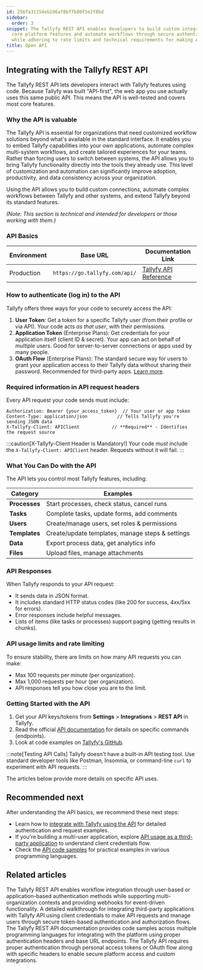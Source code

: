 ```yaml
---
id: 256fa31154eb2d6af8bf7b80f5e2f8bd
sidebar:
  order: 3
snippet: The Tallyfy REST API enables developers to build custom integrations access
  core platform features and automate workflows through secure authentication methods
  while adhering to rate limits and technical requirements for making API requests.
title: Open API
---
```


## Integrating with the Tallyfy REST API

The Tallyfy REST API lets developers interact with Tallyfy features using code. Because Tallyfy was built "API-first", the web app you use actually uses this same public API. This means the API is well-tested and covers most core features.

### Why the API is valuable

The Tallyfy API is essential for organizations that need customized workflow solutions beyond what's available in the standard interface. It enables you to embed Tallyfy capabilities into your own applications, automate complex multi-system workflows, and create tailored experiences for your teams. Rather than forcing users to switch between systems, the API allows you to bring Tallyfy functionality directly into the tools they already use. This level of customization and automation can significantly improve adoption, productivity, and data consistency across your organization.

Using the API allows you to build custom connections, automate complex workflows between Tallyfy and other systems, and extend Tallyfy beyond its standard features.

*(Note: This section is technical and intended for developers or those working with them.)*

### API Basics

| Environment | Base URL                  | Documentation Link                     |
|-------------|---------------------------|----------------------------------------|
| Production  | `https://go.tallyfy.com/api/` | [Tallyfy API Reference](https://go.tallyfy.com/api/) |

### How to authenticate (log in) to the API

Tallyfy offers three ways for your code to securely access the API:

1. **User Token**: Get a token for a specific Tallyfy user (from their profile or via API). Your code acts *as that user*, with their permissions.
2. **Application Token** (Enterprise Plans): Get credentials for your application itself (client ID & secret). Your app can act on behalf of *multiple* users. Good for server-to-server connections or apps used by many people.
3. **OAuth Flow** (Enterprise Plans): The standard secure way for users to grant your application access to their Tallyfy data without sharing their password. Recommended for third-party apps. [Learn more](/products/pro/integrations/open-api/oauth-authorization-flow/).

### Required information in API request headers

Every API request your code sends must include:

```
Authorization: Bearer {your_access_token}  // Your user or app token
Content-Type: application/json           // Tells Tallyfy you're sending JSON data
X-Tallyfy-Client: APIClient            // **Required** - Identifies the request source
```

:::caution[X-Tallyfy-Client Header is Mandatory!]
Your code *must* include the `X-Tallyfy-Client: APIClient` header. Requests without it will fail.
:::

### What You Can Do with the API

The API lets you control most Tallyfy features, including:

| Category              | Examples                                                |
|-----------------------|---------------------------------------------------------|
| **Processes**         | Start processes, check status, cancel runs              |
| **Tasks**             | Complete tasks, update forms, add comments              |
| **Users**             | Create/manage users, set roles & permissions            |
| **Templates**         | Create/update templates, manage steps & settings        |
| **Data**              | Export process data, get analytics info                 |
| **Files**             | Upload files, manage attachments                        |

### API Responses

When Tallyfy responds to your API request:
- It sends data in JSON format.
- It includes standard HTTP status codes (like 200 for success, 4xx/5xx for errors).
- Error responses include helpful messages.
- Lists of items (like tasks or processes) support paging (getting results in chunks).

### API usage limits and rate limiting

To ensure stability, there are limits on how many API requests you can make:

- Max 100 requests per minute (per organization).
- Max 1,000 requests per hour (per organization).
- API responses tell you how close you are to the limit.

### Getting Started with the API

1. Get your API keys/tokens from **Settings** > **Integrations** > **REST API** in Tallyfy.
2. Read the official [API documentation](https://go.tallyfy.com/api/) for details on specific commands (endpoints).
3. Look at code examples on [Tallyfy's GitHub](https://github.com/tallyfy/api-support/).

:::note[Testing API Calls]
Tallyfy doesn't have a built-in API testing tool. Use standard developer tools like Postman, Insomnia, or command-line `curl` to experiment with API requests.
:::

The articles below provide more details on specific API uses.


<PageTree />

## Recommended next

After understanding the API basics, we recommend these next steps:

- Learn how to [integrate with Tallyfy using the API](/products/pro/integrations/open-api/how-to-integrate-with-tallyfy-using-api/) for detailed authentication and request examples.
- If you're building a multi-user application, explore [API usage as a third-party application](/products/pro/integrations/open-api/access-api-as-a-third-party-application-instead-of-a-user/) to understand client credentials flow.
- Check the [API code samples](/products/pro/integrations/open-api/code-samples/) for practical examples in various programming languages.


## Related articles
<CardGrid>
<LinkTitleCard header="<b>Open Api > Integrate with Tallyfy using the API</b>" href="/products/pro/integrations/open-api/how-to-integrate-with-tallyfy-using-api/" > The Tallyfy REST API enables workflow integration through user-based or application-based authentication methods while supporting multi-organization contexts and providing webhooks for event-driven functionality. </LinkTitleCard>
<LinkTitleCard header="<b>Open Api > API usage as a third-party application instead of a user</b>" href="/products/pro/integrations/open-api/access-api-as-a-third-party-application-instead-of-a-user/" > A detailed walkthrough for integrating third-party applications with Tallyfy API using client credentials to make API requests and manage users through secure token-based authentication and authorization flows. </LinkTitleCard>
<LinkTitleCard header="<b>Open Api > API code samples</b>" href="/products/pro/integrations/open-api/code-samples/" > The Tallyfy REST API documentation provides code samples across multiple programming languages for integrating with the platform using proper authentication headers and base URL endpoints. </LinkTitleCard>
<LinkTitleCard header="<b>Code Samples > Authentication methods</b>" href="/products/pro/integrations/open-api/code-samples/authentication/" > The Tallyfy API requires proper authentication through personal access tokens or OAuth flow along with specific headers to enable secure platform access and custom integrations. </LinkTitleCard>
</CardGrid>